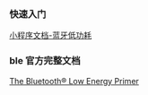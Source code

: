 
### 快速入门

[小程序文档-蓝牙低功耗](https://developers.weixin.qq.com/miniprogram/dev/framework/device/ble.html)


### ble 官方完整文档

[The Bluetooth® Low Energy Primer](https://www.bluetooth.com/bluetooth-resources/the-bluetooth-low-energy-primer/)
